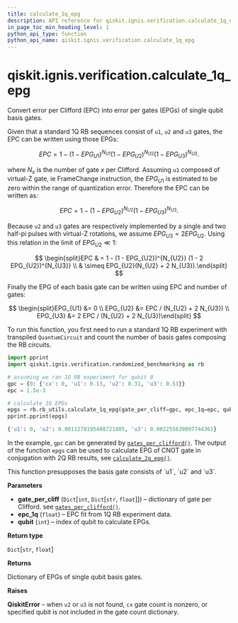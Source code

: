 ```yaml
---
title: calculate_1q_epg
description: API reference for qiskit.ignis.verification.calculate_1q_epg
in_page_toc_min_heading_level: 1
python_api_type: function
python_api_name: qiskit.ignis.verification.calculate_1q_epg
---
```


# qiskit.ignis.verification.calculate\_1q\_epg

<Function id="qiskit.ignis.verification.calculate_1q_epg" name="calculate_1q_epg" isDedicatedPage={true} github="https://github.com/qiskit-community/qiskit-ignis/tree/stable/0.7/qiskit/ignis/verification/randomized_benchmarking/rb_utils.py" signature="calculate_1q_epg(gate_per_cliff, epc_1q, qubit)">
  Convert error per Clifford (EPC) into error per gates (EPGs) of single qubit basis gates.

  Given that a standard 1Q RB sequences consist of `u1`, `u2` and `u3` gates, the EPC can be written using those EPGs:

  $$
  EPC = 1 - (1 - EPG_{U1})^{N_{U1}} (1 - EPG_{U2})^{N_{U2}} (1 - EPG_{U3})^{N_{U3}}.
  $$

  where $N_{x}$ is the number of gate $x$ per Clifford. Assuming `u1` composed of virtual-Z gate, ie FrameChange instruction, the $EPG_{U1}$ is estimated to be zero within the range of quantization error. Therefore the EPC can be written as:

  $$
  EPC = 1 - (1 - EPG_{U2})^{N_{U2}} (1 - EPG_{U3})^{N_{U3}}.
  $$

  Because `u2` and `u3` gates are respectively implemented by a single and two half-pi pulses with virtual-Z rotations, we assume $EPG_{U3} = 2EPG_{U2}$. Using this relation in the limit of $EPG_{U2} \ll 1$:

  $$
  \begin{split}EPC & = 1 - (1 - EPG_{U2})^{N_{U2}} (1 - 2 EPG_{U2})^{N_{U3}} \\
      & \simeq EPG_{U2}(N_{U2} + 2 N_{U3}).\end{split}
  $$

  Finally the EPG of each basis gate can be written using EPC and number of gates:

  $$
  \begin{split}EPG_{U1} &= 0 \\
  EPG_{U2} &= EPC / (N_{U2} + 2 N_{U3}) \\
  EPG_{U3} &= 2 EPC / (N_{U2} + 2 N_{U3})\end{split}
  $$

  To run this function, you first need to run a standard 1Q RB experiment with transpiled `QuantumCircuit` and count the number of basis gates composing the RB circuits.

  ```python
  import pprint
  import qiskit.ignis.verification.randomized_benchmarking as rb

  # assuming we ran 1Q RB experiment for qubit 0
  gpc = {0: {'cx': 0, 'u1': 0.13, 'u2': 0.31, 'u3': 0.51}}
  epc = 1.5e-3

  # calculate 1Q EPGs
  epgs = rb.rb_utils.calculate_1q_epg(gate_per_cliff=gpc, epc_1q=epc, qubit=0)
  pprint.pprint(epgs)
  ```

  ```python
  {'u1': 0, 'u2': 0.0011278195488721805, 'u3': 0.002255639097744361}
  ```

  In the example, `gpc` can be generated by [`gates_per_clifford()`](qiskit.ignis.verification.gates_per_clifford "qiskit.ignis.verification.gates_per_clifford"). The output of the function `epgs` can be used to calculate EPG of CNOT gate in conjugation with 2Q RB results, see [`calculate_2q_epg()`](qiskit.ignis.verification.calculate_2q_epg "qiskit.ignis.verification.calculate_2q_epg").

  <Admonition title="Note" type="note">
    This function presupposes the basis gate consists of `u1`, `u2` and `u3`.
  </Admonition>

  **Parameters**

  *   **gate\_per\_cliff** (`Dict`\[`int`, `Dict`\[`str`, `float`]]) – dictionary of gate per Clifford. see [`gates_per_clifford()`](qiskit.ignis.verification.gates_per_clifford "qiskit.ignis.verification.gates_per_clifford").
  *   **epc\_1q** (`float`) – EPC fit from 1Q RB experiment data.
  *   **qubit** (`int`) – index of qubit to calculate EPGs.

  **Return type**

  `Dict`\[`str`, `float`]

  **Returns**

  Dictionary of EPGs of single qubit basis gates.

  **Raises**

  **QiskitError** – when `u2` or `u3` is not found, `cx` gate count is nonzero, or specified qubit is not included in the gate count dictionary.
</Function>


